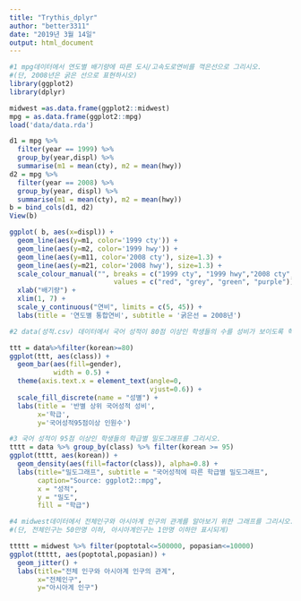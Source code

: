 ```yaml
---
title: "Trythis_dplyr"
author: "better3311"
date: "2019년 3월 14일"
output: html_document
---
```

```r
#1 mpg데이터에서 연도별 배기량에 따른 도시/고속도로연비를 꺽은선으로 그리시오.
#(단, 2008년은 굵은 선으로 표현하시오)
library(ggplot2)
library(dplyr)

midwest =as.data.frame(ggplot2::midwest)
mpg = as.data.frame(ggplot2::mpg)
load('data/data.rda')

d1 = mpg %>%
  filter(year == 1999) %>%
  group_by(year,displ) %>%
  summarise(m1 = mean(cty), m2 = mean(hwy))
d2 = mpg %>%
  filter(year == 2008) %>%
  group_by(year, displ) %>%
  summarise(m1 = mean(cty), m2 = mean(hwy))
b = bind_cols(d1, d2)
View(b)

ggplot( b, aes(x=displ)) +
  geom_line(aes(y=m1, color='1999 cty')) +
  geom_line(aes(y=m2, color='1999 hwy')) +
  geom_line(aes(y=m11, color='2008 cty'), size=1.3) +
  geom_line(aes(y=m21, color='2008 hwy'), size=1.3) +
  scale_colour_manual("", breaks = c("1999 cty", "1999 hwy","2008 cty", "2008 hwy"),
                          values = c("red", "grey", "green", "purple")) +
  xlab("배기량") +
  xlim(1, 7) +
  scale_y_continuous("연비", limits = c(5, 45)) +
  labs(title = '연도별 통합연비', subtitle = '굵은선 = 2008년')

#2 data(성적.csv) 데이터에서 국어 성적이 80점 이상인 학생들의 수를 성비가 보이도록 학급별로 막대그래프를 그리시오.

ttt = data%>%filter(korean>=80)
ggplot(ttt, aes(class)) +
  geom_bar(aes(fill=gender),
           width = 0.5) +
  theme(axis.text.x = element_text(angle=0, 
                                   vjust=0.6)) +
  scale_fill_discrete(name = "성별") +
  labs(title = '반별 상위 국어성적 성비',
       x='학급',
       y='국어성적95점이상 인원수')

#3 국어 성적이 95점 이상인 학생들의 학급별 밀도그래프를 그리시오.
tttt = data %>% group_by(class) %>% filter(korean >= 95)
ggplot(tttt, aes(korean)) +
  geom_density(aes(fill=factor(class)), alpha=0.8) +
  labs(title="밀도그래프", subtitle = "국어성적에 따른 학급별 밀도그래프",
       caption="Source: ggplot2::mpg",
       x = "성적",
       y = "밀도",
       fill = "학급")

#4 midwest데이터에서 전체인구와 아시아계 인구의 관계를 알아보기 위한 그래프를 그리시오.
#(단, 전체인구는 50만명 이하, 아시아계인구는 1만명 이하만 표시되게)

ttttt = midwest %>% filter(poptotal<=500000, popasian<=10000)
ggplot(ttttt, aes(poptotal,popasian)) +
  geom_jitter() +
  labs(title="전체 인구와 아시아계 인구의 관계",
       x="전체인구",
       y="아시아계 인구")
```
